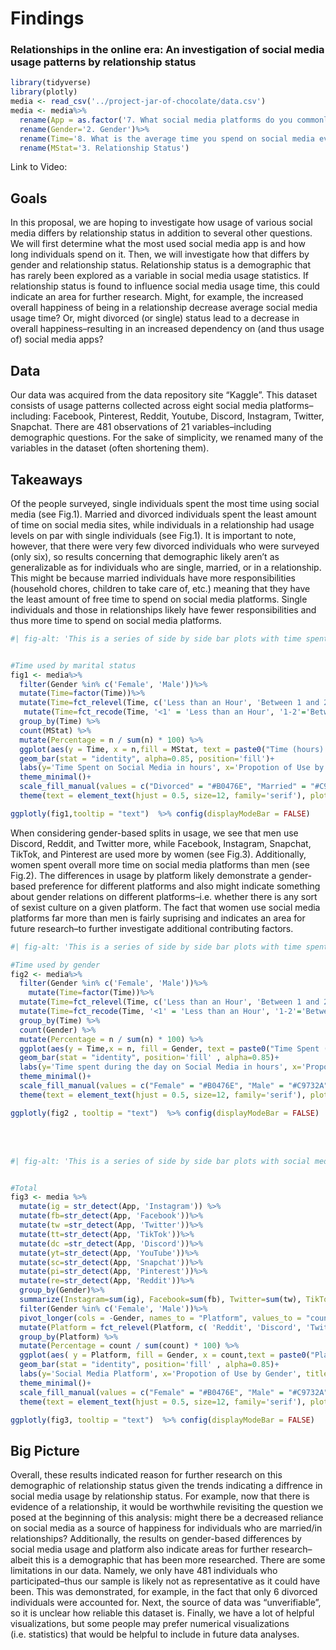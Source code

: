 # Findings {.unnumbered}

### Relationships in the online era: An investigation of social media usage patterns by relationship status

```r
library(tidyverse)
library(plotly)
media <- read_csv('../project-jar-of-chocolate/data.csv')
media <- media%>%
  rename(App = as.factor('7. What social media platforms do you commonly use?'))%>%
  rename(Gender='2. Gender')%>%
  rename(Time='8. What is the average time you spend on social media every day?')%>%
  rename(MStat='3. Relationship Status')
```

Link to Video: 

## Goals
  In this proposal, we are hoping to investigate how usage of various social media differs by relationship status in addition to  several other questions. We will first determine what the most used social media app is and how long individuals spend on it. Then, we will investigate how that differs by gender and relationship status. Relationship status is a demographic that has rarely been explored as a variable in social media usage statistics. If relationship status is found to influence social media usage time, this could indicate an area for further research. Might, for example, the increased overall happiness of being in a relationship decrease average social media usage time?  Or, might divorced (or single) status lead to a decrease in overall happiness--resulting in an increased dependency on (and thus usage of) social media apps?  

## Data

Our data was acquired from the data repository site "Kaggle".  This dataset consists of usage patterns collected across eight social media platforms--including: Facebook, Pinterest, Reddit, Youtube, Discord, Instagram, Twitter, Snapchat.  There are 481 observations of 21 variables--including demographic questions. For the sake of simplicity, we renamed many of the variables in the dataset (often shortening them).


## Takeaways

Of the people surveyed, single individuals spent the most time using social media (see Fig.1). Married and divorced individuals spent the least amount of time on social media sites, while individuals in a relationship had usage levels on par with single individuals (see Fig.1). It is important to note, however, that there were very few divorced individuals who were surveyed (only six), so results concerning that demographic likely aren't as generalizable as for individuals who are single, married, or in a relationship.  This might be because married individuals have more responsibilities (household chores, children to take care of, etc.) meaning that they have the least amount of free time to spend on social media platforms.  Single individuals and those in relationships likely have fewer responsibilities and thus more time to spend on social media platforms.  


```r

#| fig-alt: 'This is a series of side by side bar plots with time spent on social media during the day on the X-axis and proportion of use by marital status on the Y-axis. The time ranges between zero and five plus hours on social media. The marriage status categories are single, married, divorced, or in a relationship. Overall, it appears that those who identify as single have the greatest time spent on social media, with divorced people having the least hours spent, and those in a relationship not far behind, according to this vizualization. It is also important to note that there is only 6 divorced people in this dataset so their social media usage is probably not representative.'


#Time used by marital status 
fig1 <- media%>%
  filter(Gender %in% c('Female', 'Male'))%>%
  mutate(Time=factor(Time))%>%
  mutate(Time=fct_relevel(Time, c('Less than an Hour', 'Between 1 and 2 hours', 'Between 2 and 3 hours', 'Between 3 and 4 hours', 'Between 4 and 5 hours', 'More than 5 hours')))%>%
   mutate(Time=fct_recode(Time, '<1' = 'Less than an Hour', '1-2'='Between 1 and 2 hours', '2-3'='Between 2 and 3 hours', '3-4'='Between 3 and 4 hours', '4-5'='Between 4 and 5 hours', '>5' = 'More than 5 hours'))%>%
  group_by(Time) %>%
  count(MStat) %>%
  mutate(Percentage = n / sum(n) * 100) %>%
  ggplot(aes(y = Time, x = n,fill = MStat, text = paste0("Time (hours): ", Time, "<br>Marital Status: ", MStat, "<br>Percentage: ", round(Percentage, 1), "%"))) +
  geom_bar(stat = "identity", alpha=0.85, position='fill')+
  labs(y='Time Spent on Social Media in hours', x='Propotion of Use by Marital Status', title='Fig. 1: Time on Social Media by Marital Status', fill = 'Marital Status')+
  theme_minimal()+
  scale_fill_manual(values = c("Divorced" = "#B0476E", "Married" = "#C9732A", 'Single' = '#3C7D3F', 'In a relationship' = '#4679B3')) +
  theme(text = element_text(hjust = 0.5, size=12, family='serif'), plot.title=element_text(hjust = 0.5), panel.grid.major = element_blank())

ggplotly(fig1,tooltip = "text")  %>% config(displayModeBar = FALSE)
```


When considering gender-based splits in usage, we see that men use Discord, Reddit, and Twitter more, while Facebook, Instagram, Snapchat, TikTok, and Pinterest are used more by women (see Fig.3).  Additionally, women spent overall more time on social media platforms than men (see Fig.2).  The differences in usage by platform likely demonstrate a gender-based preference for different platforms and also might indicate something about gender relations on different platforms--i.e. whether there is any sort of sexist culture on a given platform.  The fact that women use social media platforms far more than men is fairly suprising and indicates an area for future research--to further investigate additional contributing factors. 

```r

#| fig-alt: 'This is a series of side by side bar plots with time spent on social media during the day on the X-axis and proportion of use by gender on the Y-axis. The time ranges between zero and five plus hours on social media. It appears that overall there is a slightly higher proportion of females on social media with 5 + hours being roughly 65% female usage, and less than an hour being 80% male usage.'

#Time used by gender 
fig2 <- media%>%
  filter(Gender %in% c('Female', 'Male'))%>%
    mutate(Time=factor(Time))%>%
  mutate(Time=fct_relevel(Time, c('Less than an Hour', 'Between 1 and 2 hours', 'Between 2 and 3 hours', 'Between 3 and 4 hours', 'Between 4 and 5 hours', 'More than 5 hours')))%>%
  mutate(Time=fct_recode(Time, '<1' = 'Less than an Hour', '1-2'='Between 1 and 2 hours', '2-3'='Between 2 and 3 hours', '3-4'='Between 3 and 4 hours', '4-5'='Between 4 and 5 hours', '>5' = 'More than 5 hours'))%>%
  group_by(Time) %>%
  count(Gender) %>%
  mutate(Percentage = n / sum(n) * 100) %>%
  ggplot(aes(y = Time,x = n, fill = Gender, text = paste0("Time Spent (hours): ", Time,"<br>Gender: ", Gender,"<br>Percentage: ", round(Percentage, 1), "%"))) +
  geom_bar(stat = "identity", position='fill' , alpha=0.85)+
  labs(y='Time spent during the day on Social Media in hours', x='Propotion of Use by Gender', title='Fig. 2: Time on Social Media by Gender')+
  theme_minimal()+
  scale_fill_manual(values = c("Female" = "#B0476E", "Male" = "#C9732A")) +
  theme(text = element_text(hjust = 0.5, size=12, family='serif'), plot.title=element_text(hjust = 0.5), panel.grid.major = element_blank())

ggplotly(fig2 , tooltip = "text")  %>% config(displayModeBar = FALSE)
```
\
\
```r

#| fig-alt: 'This is a series of side by side bar plots with social media platforms on the X-axis and proportion of use by gender on the Y-axis. This vizualization was created by using data from people who recorded multiple app usage, instead of just one platform. It appears that overall there is a slightly higher proportion of females that use social media than males across all platforms. The most popular platform used by females is Pinterest, and the most popular platform by men is Discord, according to this vizualization.' 


#Total 
fig3 <- media %>% 
  mutate(ig = str_detect(App, 'Instagram')) %>% 
  mutate(fb=str_detect(App, 'Facebook'))%>%
  mutate(tw =str_detect(App, 'Twitter'))%>%
  mutate(tt=str_detect(App, 'TikTok'))%>%
  mutate(dc =str_detect(App, 'Discord'))%>%
  mutate(yt=str_detect(App, 'YouTube'))%>%
  mutate(sc=str_detect(App, 'Snapchat'))%>%
  mutate(pi=str_detect(App, 'Pinterest'))%>%
  mutate(re=str_detect(App, 'Reddit'))%>%
  group_by(Gender)%>%
  summarize(Instagram=sum(ig), Facebook=sum(fb), Twitter=sum(tw), TikTok=sum(tt), Discord=sum(dc), Snapchat=sum(sc), Pinterest=sum(pi), Reddit=sum(re))%>%
  filter(Gender %in% c('Female', 'Male'))%>%
  pivot_longer(cols = -Gender, names_to = "Platform", values_to = "count")%>%
  mutate(Platform = fct_relevel(Platform, c( 'Reddit', 'Discord', 'Twitter',  'Facebook', 'Instagram', 'Snapchat', 'TikTok','Pinterest')))%>%
  group_by(Platform) %>%
  mutate(Percentage = count / sum(count) * 100) %>%
  ggplot(aes( y = Platform, fill = Gender, x = count,text = paste0("Platform: ", Platform,"<br>Gender: ", Gender,"<br>Percentage: ", round(Percentage, 1), "%") )) +
  geom_bar(stat = "identity", position='fill' , alpha=0.85)+
  labs(y='Social Media Platform', x='Propotion of Use by Gender', title='Fig. 3: Use of Social Media Platform by Gender')+
  theme_minimal()+
  scale_fill_manual(values = c("Female" = "#B0476E", "Male" = "#C9732A")) +
  theme(text = element_text(hjust = 0.5, size=12, family='serif'), plot.title=element_text(hjust = 0.5), panel.grid.major = element_blank())

ggplotly(fig3, tooltip = "text")  %>% config(displayModeBar = FALSE)
```


## Big Picture
Overall, these results indicated reason for further research on this demographic of relationship status given the trends indicating a diffrence in social media usage by relationship status.  For example, now that there is evidence of a relationship, it would be worthwhile revisiting the question we posed at the beginning of this analysis: might there be a decreased reliance on social media as a source of happiness for individuals who are married/in relationships?    Additionally, the results on gender-based differences by social media usage and platform also indicate areas for further research--albeit this is a demographic that has been more researched. There are some limitations in our data.  Namely, we only have 481 individuals who participated--thus our sample is likely not as representative as it could have been.  This was demonstrated, for example, in the fact that only 6 divorced individuals were accounted for.  Next, the source of data was "unverifiable", so it is unclear how reliable this dataset is.  Finally, we have a lot of helpful visualizations, but some people may prefer numerical visualizations (i.e. statistics) that would be helpful to include in future data analyses. 
